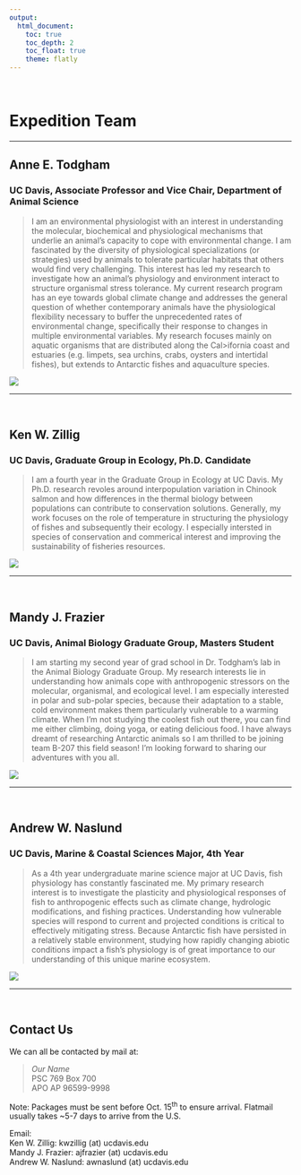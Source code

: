 ```yaml
---
output: 
  html_document:
    toc: true
    toc_depth: 2
    toc_float: true
    theme: flatly
---
```

<br>

# Expedition Team

***

## **Anne E. Todgham**
### UC Davis, Associate Professor and Vice Chair, Department of Animal Science

>I am an environmental physiologist with an interest in understanding the molecular, biochemical and physiological mechanisms that underlie an animal's capacity to cope with environmental change.  I am fascinated by the diversity of physiological specializations (or strategies) used by animals to tolerate particular habitats that others would find very challenging.  This interest has led my research to investigate how an animal's physiology and environment interact to structure organismal stress tolerance.  My current research program has an eye towards global climate change and addresses the general question of whether contemporary animals have the physiological flexibility necessary to buffer the unprecedented rates of environmental change, specifically their response to changes in multiple environmental variables. My research focuses mainly on aquatic organisms that are distributed along the Cal>ifornia coast and estuaries (e.g. limpets, sea urchins, crabs, oysters and intertidal fishes), but extends to Antarctic fishes and aquaculture species.

![](pictures/annepic.jpg)

***
<br>

## **Ken W. Zillig**
### UC Davis, Graduate Group in Ecology, Ph.D. Candidate

> I am a fourth year in the Graduate Group in Ecology at UC Davis. My Ph.D. research revoles around interpopulation variation in Chinook salmon and how differences in the thermal biology between populations can contribute to conservation solutions. Generally, my work focuses on the role of temperature in structuring the physiology of fishes and subsequently their ecology. I especially intersted in species of conservation and commerical interest and improving the sustainability of fisheries resources.


![](pictures/kenpic.jpg)

***
<br>

## **Mandy J. Frazier**
### UC Davis, Animal Biology Graduate Group, Masters Student

> I am starting my second year of grad school in Dr. Todgham’s lab in the Animal Biology Graduate Group. My research interests lie in understanding how animals cope with anthropogenic stressors on the molecular, organismal, and ecological level. I am especially interested in polar and sub-polar species, because their adaptation to a stable, cold environment makes them particularly vulnerable to a warming climate. When I’m not studying the coolest fish out there, you can find me either climbing, doing yoga, or eating delicious food. I have always dreamt of researching Antarctic animals so I am thrilled to be joining team B-207 this field season! I’m looking forward to sharing our adventures with you all. 



![](pictures/mandypic.jpg)

***
<br>

## **Andrew W. Naslund**
### UC Davis, Marine & Coastal Sciences Major, 4th Year

> As a 4th year undergraduate marine science major at UC Davis, fish physiology has constantly fascinated me. My primary research interest is to investigate the plasticity and physiological responses of fish to anthropogenic effects such as climate change, hydrologic modifications, and fishing practices. Understanding how vulnerable species will respond to current and projected conditions is critical to effectively mitigating stress. Because Antarctic fish have persisted in a relatively stable environment, studying how rapidly changing abiotic conditions impact a fish's physiology is of great importance to our understanding of this unique marine ecosystem.

![](pictures/andrewpic2.jpg)

***
<br>

## **Contact Us**

We can all be contacted by mail at:  

>*Our Name*  
PSC 769 Box 700  
APO AP 96599-9998  
  
Note: Packages must be sent before Oct. 15^th^ to ensure arrival. Flatmail usually takes ~5-7 days to arrive from the U.S.  
  
Email:  
Ken W. Zillig:     kwzillig (at) ucdavis.edu  
Mandy J. Frazier:  ajfrazier (at) ucdavis.edu  
Andrew W. Naslund: awnaslund (at) ucdavis.edu  